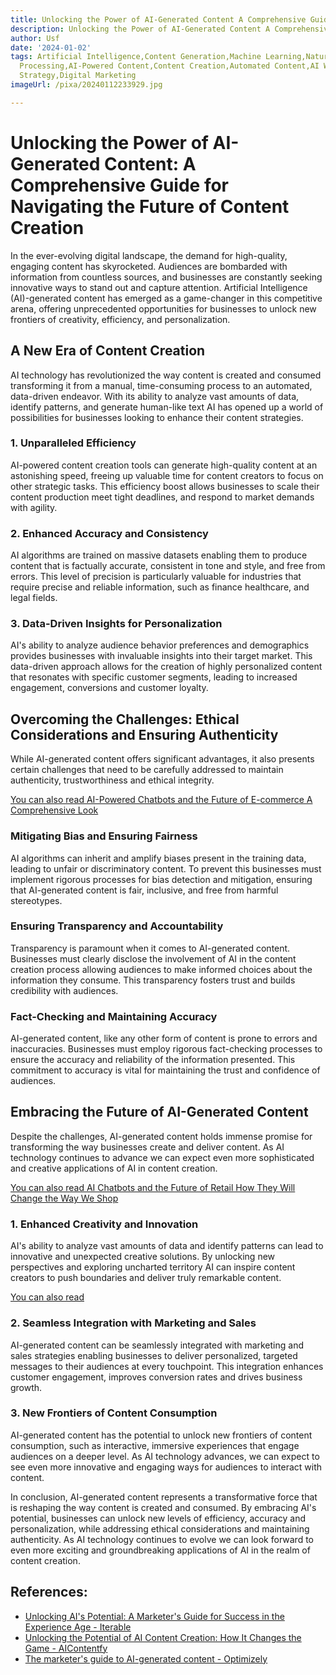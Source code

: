 ```yaml
---
title: Unlocking the Power of AI-Generated Content A Comprehensive Guide
description: Unlocking the Power of AI-Generated Content A Comprehensive Guide
author: Usf
date: '2024-01-02'
tags: Artificial Intelligence,Content Generation,Machine Learning,Natural Language
  Processing,AI-Powered Content,Content Creation,Automated Content,AI Writing Tools,Content
  Strategy,Digital Marketing
imageUrl: /pixa/20240112233929.jpg

---
```

# Unlocking the Power of AI-Generated Content: A Comprehensive Guide for Navigating the Future of Content Creation

In the ever-evolving digital landscape, the demand  for high-quality,  engaging  content has skyrocketed. Audiences are bombarded with  information from  countless sources, and businesses are constantly seeking innovative ways to stand out and capture attention. Artificial  Intelligence (AI)-generated content has emerged as a game-changer in this competitive arena, offering unprecedented opportunities for businesses to unlock new frontiers of creativity,  efficiency, and  personalization.

##  A  New Era of Content Creation

AI technology has revolutionized the way content is created and consumed transforming it from a manual, time-consuming process to an automated, data-driven endeavor. With its ability to analyze vast amounts of data, identify patterns, and generate human-like text AI has opened up a world of possibilities for businesses looking to enhance their content strategies.

### 1. Unparalleled Efficiency

AI-powered content creation tools can generate high-quality content at an astonishing speed, freeing up valuable time for content  creators to focus on other  strategic tasks. This efficiency boost allows businesses to scale their content production  meet tight deadlines, and respond to market demands with agility.

### 2. Enhanced Accuracy and Consistency

AI algorithms are trained on  massive datasets enabling them to produce content that is factually accurate, consistent in tone and style, and free from errors. This level of precision is particularly valuable for industries that require precise and reliable information,  such as finance healthcare, and legal fields.

###  3. Data-Driven Insights for Personalization

AI's  ability to analyze  audience behavior preferences and  demographics  provides businesses with invaluable insights into  their target market. This data-driven approach allows for the creation of highly personalized content that resonates with specific  customer  segments, leading to increased engagement, conversions and customer  loyalty.

## Overcoming the Challenges: Ethical  Considerations and  Ensuring  Authenticity

While AI-generated content offers significant advantages, it also presents certain challenges that need to be carefully addressed to maintain authenticity,  trustworthiness and ethical integrity.

[You can also read AI-Powered  Chatbots  and  the Future  of E-commerce A Comprehensive Look](AI-Powered%20Chatbots%20and%20the%20Future%20of%20E-commerce%20A%20Comprehensive%20Look)


### Mitigating Bias and Ensuring Fairness

AI algorithms can inherit and amplify biases  present in the training  data, leading to  unfair or discriminatory content. To prevent this businesses must implement rigorous processes for bias detection and mitigation, ensuring that AI-generated content is fair, inclusive, and free from harmful stereotypes.

### Ensuring Transparency and Accountability

Transparency is  paramount when it comes to AI-generated content.  Businesses  must clearly disclose the involvement of AI in the content creation  process allowing audiences to  make informed choices about the information they consume. This transparency fosters trust and builds credibility with audiences.

### Fact-Checking and Maintaining Accuracy

AI-generated content, like any other form of content is prone to errors and inaccuracies. Businesses  must employ rigorous fact-checking  processes to ensure the accuracy and reliability  of the information  presented. This  commitment to accuracy is vital for maintaining the trust and confidence of audiences.

##  Embracing the Future of AI-Generated Content

Despite the challenges, AI-generated content holds immense promise for transforming the way businesses create and deliver content. As AI technology  continues to advance  we can expect even more  sophisticated and creative  applications of AI in content creation.

[You can also  read AI  Chatbots and the Future of Retail  How They Will Change the  Way We  Shop](AI%20Chatbots%20and%20the%20Future%20of%20Retail%20How%20They%20Will%20Change%20the%20Way%20We%20Shop)


### 1. Enhanced Creativity and Innovation

AI's ability to  analyze vast amounts of data and identify patterns can lead to innovative and unexpected creative solutions. By unlocking new perspectives and exploring uncharted territory  AI can inspire  content creators to push  boundaries and deliver truly remarkable content.

[You can also read ]()


### 2. Seamless Integration with Marketing and Sales

AI-generated content can be seamlessly integrated with marketing and sales strategies enabling businesses to deliver personalized, targeted messages to  their audiences at every touchpoint. This integration enhances customer  engagement, improves conversion rates and drives business growth.

### 3. New Frontiers of Content Consumption

AI-generated content  has the potential to unlock new frontiers of content consumption, such as interactive, immersive experiences that engage audiences on a deeper level. As AI technology advances, we  can expect to see even more innovative and engaging  ways for audiences to interact with content.

In conclusion, AI-generated  content represents a transformative force that is reshaping the way content is  created and consumed. By embracing AI's potential, businesses can  unlock new levels of efficiency, accuracy and personalization, while addressing ethical  considerations and maintaining  authenticity. As AI  technology continues to evolve we can look forward to even more exciting and groundbreaking applications  of AI in the  realm of content creation.

## References:
- [Unlocking AI's Potential: A Marketer's Guide for Success in the Experience Age - Iterable](https://iterable.com/webinars/unlocking-ais-potential-a-marketers-guide-for-success-in-the-experience-age/)
- [Unlocking the Potential of AI Content Creation: How It Changes the Game - AIContentfy](https://aicontentfy.com/en/blog/unlocking-potential-of-ai-content-creation-how-it-changes-game)
- [The marketer's guide to AI-generated content - Optimizely](https://www.optimizely.com/the-marketers-complete-guide-to-ai-generated-content-creation/)
